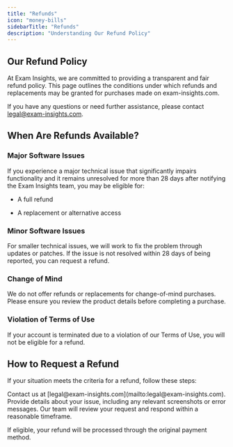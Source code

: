 ```yaml
---
title: "Refunds"
icon: "money-bills"
sidebarTitle: "Refunds"
description: "Understanding Our Refund Policy"
---
```


## Our Refund Policy

At Exam Insights, we are committed to providing a transparent and fair refund policy. This page outlines the conditions under which refunds and replacements may be granted for purchases made on exam-insights.com.

If you have any questions or need further assistance, please contact [legal@exam-insights.com](mailto:legal@exam-insights.com).

## When Are Refunds Available?

### Major Software Issues

If you experience a major technical issue that significantly impairs functionality and it remains unresolved for more than 28 days after notifying the Exam Insights team, you may be eligible for:

* A full refund

* A replacement or alternative access

### Minor Software Issues

For smaller technical issues, we will work to fix the problem through updates or patches. If the issue is not resolved within 28 days of being reported, you can request a refund.

### Change of Mind

We do not offer refunds or replacements for change-of-mind purchases. Please ensure you review the product details before completing a purchase.

### Violation of Terms of Use

If your account is terminated due to a violation of our Terms of Use, you will not be eligible for a refund.

## How to Request a Refund

If your situation meets the criteria for a refund, follow these steps:

<Steps>
  <Step title="Contact Us">
    Contact us at [legal@exam-insights.com](mailto:legal@exam-insights.com).
  </Step>

  <Step title="Provide Details">
    Provide details about your issue, including any relevant screenshots or error messages.
  </Step>

  <Step title="Review">
    Our team will review your request and respond within a reasonable timeframe.
  </Step>
</Steps>

If eligible, your refund will be processed through the original payment method.